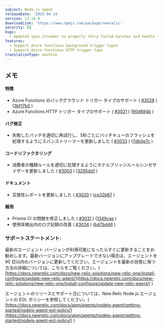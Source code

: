 ```yaml
---
subject: Node.js agent
releaseDate: '2025-04-14'
version: 12.18.0
downloadLink: 'https://www.npmjs.com/package/newrelic'
security: []
bugs:
  - Updated span streamer to properly retry failed batches and handle flushing batch queue every 5 seconds
features:
  - Support Azure functions background trigger types
  - Support Azure functions HTTP trigger type
translationType: machine
---
```


## メモ

#### 特徴

* Azure Functions のバックグラウンド トリガー タイプのサポート ( [#3028](https://github.com/newrelic/node-newrelic/pull/3028) ) ([3bf17b0](https://github.com/newrelic/node-newrelic/commit/3bf17b03abaa713c1f9ad544c54c24a6374359c2) )
* Azure Functions HTTP トリガー タイプのサポート ( [#3021](https://github.com/newrelic/node-newrelic/pull/3021) ) ([90d894b](https://github.com/newrelic/node-newrelic/commit/90d894bf1eb4a48f4b7f314ae22eef2cc76c32b9) )

#### バグ修正

* 失敗したバッチを適切に再試行し、5秒ごとにバッチキューのフラッシュを処理するようにスパンストリーマーを更新しました ( [#3033](https://github.com/newrelic/node-newrelic/pull/3033) ) ([7db0e7c](https://github.com/newrelic/node-newrelic/commit/7db0e7ca929d54858addd5255b46507f82333045) )

#### コードリファクタリング

* 消費者の種類ルールを適切に処理するようにホテルブリッジルールシンセサイザーを更新しました ( [#3003](https://github.com/newrelic/node-newrelic/pull/3003) ) ([3295dd1](https://github.com/newrelic/node-newrelic/commit/3295dd12bbebb708f3eeca2ad32fbc157a892fec) )

#### ドキュメント

* 互換性レポートを更新しました ( [#3020](https://github.com/newrelic/node-newrelic/pull/3020) ) ([ce32b67](https://github.com/newrelic/node-newrelic/commit/ce32b6754383b6b1fe95d1d37759810b4caaf34c) )

#### 雑用

* Prisma CI の問題を修正しました ( [#3031](https://github.com/newrelic/node-newrelic/pull/3031) ) ([1349cae](https://github.com/newrelic/node-newrelic/commit/1349cae4d87941e4f55dffc2445c90e73d823bbc) )
* 使用率検出内のログ記録の改善 ( [#3034](https://github.com/newrelic/node-newrelic/pull/3034) ) ([b47bd46](https://github.com/newrelic/node-newrelic/commit/b47bd46ad144723ac62192eb9cc474ddd1fce98d) )

### サポートステートメント:

最新のエージェント バージョンが利用可能になったらすぐに更新することをお勧めします。最新バージョンにアップグレードできない場合は、エージェントを 90 日以内のバージョンに更新してください。エージェントを最新の状態に保つ方法の詳細については、こちらをご覧ください。( [https://docs.newrelic.com/docs/new-relic-solutions/new-relic-one/install-configure/update-new-relic-agent/](https://docs.newrelic.com/docs/new-relic-solutions/new-relic-one/install-configure/update-new-relic-agent/) )

エージェントのリリースとサポート日については、New Relic Node.js エージェントの EOL ポリシーを参照してください。( [https://docs.newrelic.com/docs/apm/agents/nodejs-agent/getting-started/nodejs-agent-eol-policy/](https://docs.newrelic.com/docs/apm/agents/nodejs-agent/getting-started/nodejs-agent-eol-policy/) )